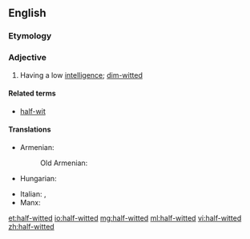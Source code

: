 ==English==

===Etymology===
{{prefix|half|witted}}

===Adjective===
{{en-adj|-|head=[[half]]-[[witted]]}}

# Having a low [[intelligence]]; [[dim-witted]]

====Related terms====
* [[half-wit]]

====Translations====
{{trans-top|having a low intelligence}}
* Armenian: {{t-|hy|աղվաշ|tr=ałvaš|sc=Armn}}
*: Old Armenian: {{tø|xcl|աղուաշ|tr=ałuaš|sc=Armn}}
* Hungarian: {{t+|hu|féleszű}}
{{trans-mid}}
* Italian: {{t+|it|deficiente}}, {{t+|it|mentecatto}}
* Manx: {{t-|gv|meecheeallagh}}
{{trans-bottom}}

[[et:half-witted]]
[[io:half-witted]]
[[mg:half-witted]]
[[ml:half-witted]]
[[vi:half-witted]]
[[zh:half-witted]]